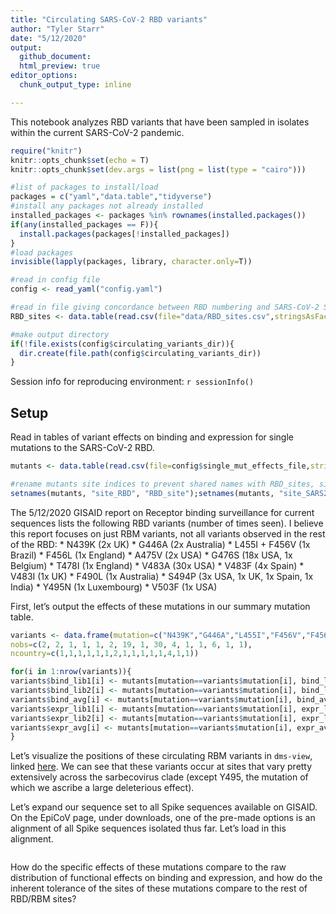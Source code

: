 ```yaml
---
title: "Circulating SARS-CoV-2 RBD variants"
author: "Tyler Starr"
date: "5/12/2020"
output:
  github_document:
  html_preview: true
editor_options: 
  chunk_output_type: inline

---
```

  
This notebook analyzes RBD variants that have been sampled in isolates within the current SARS-CoV-2 pandemic.

```r
require("knitr")
knitr::opts_chunk$set(echo = T)
knitr::opts_chunk$set(dev.args = list(png = list(type = "cairo")))

#list of packages to install/load
packages = c("yaml","data.table","tidyverse")
#install any packages not already installed
installed_packages <- packages %in% rownames(installed.packages())
if(any(installed_packages == F)){
  install.packages(packages[!installed_packages])
}
#load packages
invisible(lapply(packages, library, character.only=T))

#read in config file
config <- read_yaml("config.yaml")

#read in file giving concordance between RBD numbering and SARS-CoV-2 Spike numbering
RBD_sites <- data.table(read.csv(file="data/RBD_sites.csv",stringsAsFactors=F))

#make output directory
if(!file.exists(config$circulating_variants_dir)){
  dir.create(file.path(config$circulating_variants_dir))
}
```
Session info for reproducing environment:
  ```r
sessionInfo()
```

## Setup

Read in tables of variant effects on binding and expression for single mutations to the SARS-CoV-2 RBD.

```r

mutants <- data.table(read.csv(file=config$single_mut_effects_file,stringsAsFactors = F))

#rename mutants site indices to prevent shared names with RBD_sites, simplifying some downstream calculations that cross-index these tables
setnames(mutants, "site_RBD", "RBD_site");setnames(mutants, "site_SARS2", "SARS2_site")

```

The 5/12/2020 GISAID report on Receptor binding surveillance for current sequences lists the following RBD variants (number of times seen). I believe this report focuses on just RBM variants, not all variants observed in the rest of the RBD:
  * N439K (2x UK)
* G446A (2x Australia)
* L455I + F456V (1x Brazil)
* F456L (1x England)
* A475V (2x USA)
* G476S (18x USA, 1x Belgium)
* T478I (1x England)
* V483A (30x USA)
* V483F (4x Spain)
* V483I (1x UK)
* F490L (1x Australia)
* S494P (3x USA, 1x UK, 1x Spain, 1x India)
* Y495N (1x Luxembourg)
* V503F (1x USA)

First, let's output the effects of these mutations in our summary mutation table.

```r
variants <- data.frame(mutation=c("N439K","G446A","L455I","F456V","F456L","A475V","G476S","T478I","V483A","V483F","V483I","F490L","S494P","Y495N","V503F"),
nobs=c(2, 2, 1, 1, 1, 2, 19, 1, 30, 4, 1, 1, 6, 1, 1),
ncountry=c(1,1,1,1,1,1,2,1,1,1,1,1,4,1,1))

for(i in 1:nrow(variants)){
variants$bind_lib1[i] <- mutants[mutation==variants$mutation[i], bind_lib1]
variants$bind_lib2[i] <- mutants[mutation==variants$mutation[i], bind_lib2]
variants$bind_avg[i] <- mutants[mutation==variants$mutation[i], bind_avg]
variants$expr_lib1[i] <- mutants[mutation==variants$mutation[i], expr_lib1]
variants$expr_lib2[i] <- mutants[mutation==variants$mutation[i], expr_lib2]
variants$expr_avg[i] <- mutants[mutation==variants$mutation[i], expr_avg]
}

```

Let's visualize the positions of these circulating RBM variants in `dms-view`, linked [here](https://dms-view.github.io/?pdb-url=https%3A%2F%2Fraw.githubusercontent.com%2Fdms-view%2FSARS-CoV-2%2Fmaster%2Fdata%2FSpike%2FBloomLab2020%2F6m0j.pdb&markdown-url=https%3A%2F%2Fraw.githubusercontent.com%2Fdms-view%2FSARS-CoV-2%2Fmaster%2Fdata%2FSpike%2FBloomLab2020%2FBloomLab_rbd.md&data-url=https%3A%2F%2Fraw.githubusercontent.com%2Fdms-view%2FSARS-CoV-2%2Fmaster%2Fdata%2FSpike%2FBloomLab2020%2Fresults%2FBloomLab2020_rbd.csv&condition=natural+frequencies&site_metric=site_entropy&mutation_metric=mut_frequency&selected_sites=439%2C446%2C455%2C456%2C475%2C476%2C478%2C483%2C490%2C494%2C495%2C503). We can see that these variants occur at sites that vary pretty extensively across the sarbecovirus clade (except Y495, the mutation of which we ascribe a large deleterious effect).

Let's expand our sequence set to all Spike sequences available on GISAID. On the EpiCoV page, under downloads, one of the pre-made options is an alignment of all Spike sequences isolated thus far. Let's load in this alignment.

```r

```





How do the specific effects of these mutations compare to the raw distribution of functional effects on binding and expression, and how do the inherent tolerance of the sites of these mutations compare to the rest of RBD/RBM sites?